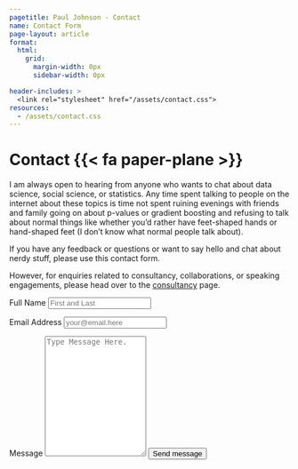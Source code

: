 ```yaml
---
pagetitle: Paul Johnson - Contact
name: Contact Form
page-layout: article
format: 
  html: 
    grid:
      margin-width: 0px
      sidebar-width: 0px

header-includes: >
  <link rel="stylesheet" href="/assets/contact.css">
resources:
  - /assets/contact.css
---
```


::: {.grid}

::: {.g-col-5 #note}

# Contact {{< fa paper-plane >}}

I am always open to hearing from anyone who wants to chat about data science, social science, or statistics. Any time spent talking to people on the internet about these topics is time not spent ruining evenings with friends and family going on about p-values or gradient boosting and refusing to talk about normal things like whether you'd rather have feet-shaped hands or hand-shaped feet (I don't know what normal people talk about).

If you have any feedback or questions or want to say hello and chat about nerdy stuff, please use this contact form.

However, for enquiries related to consultancy, collaborations, or speaking engagements, please head over to the [consultancy](/consultancy) page.

:::
<!-- source: https://github.com/mccarthy-m-g/tidytales/blob/main/about/index.qmd#L24-L46 -->

::: {.g-col-1}
:::

::: {.g-col-6 #form}

<form action="https://formspree.io/f/mjvnwolw" method="POST" accept-charset="utf-8">


<label for="full-name">Full Name</label>
<input type="text" name="name" id="full-name" class="form-control" placeholder="First and Last" required>

<label for="email-address">Email Address</label>
<input type="email" name="_replyto" id="email-address" class="form-control" placeholder="your@email.here" required>

<label for="message">Message</label>
  <textarea rows="14" name="message" id="message" class="form-control" placeholder="Type Message Here." required></textarea>

<button type="submit" class="btn btn-primary mt-4">Send message</button>
</form>
:::

:::
<!-- end grid -->